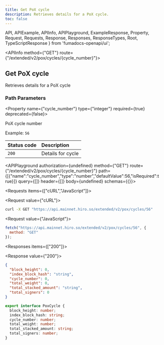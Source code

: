 ```yaml
---
title: Get PoX cycle
description: Retrieves details for a PoX cycle.
toc: false
---
```


  API,
  APIExample,
  APIInfo,
  APIPlayground,
  ExampleResponse,
  Property,
  Request,
  Requests,
  Response,
  Responses,
  ResponseTypes,
  Root,
  TypeScriptResponse
} from 'fumadocs-openapi/ui';

<Root>

<API>

<APIInfo method={"GET"} route={"/extended/v2/pox/cycles/{cycle_number}"}>

## Get PoX cycle

Retrieves details for a PoX cycle
### Path Parameters

<Property name={"cycle_number"} type={"integer"} required={true} deprecated={false}>

PoX cycle number

<span>Example: `56`</span>

</Property>

| Status code | Description |
| :------ | :------ |
| `200` | Details for cycle |

<APIPlayground authorization={undefined} method={"GET"} route={"/extended/v2/pox/cycles/{cycle_number}"} path={[{"name":"cycle_number","type":"number","defaultValue":56,"isRequired":true}]} query={[]} header={[]} body={undefined} schemas={{}}>

</APIPlayground>

</APIInfo>

<APIExample>

<Requests items={["cURL","JavaScript"]}>

<Request value={"cURL"}>

```bash
curl -X GET "https://api.mainnet.hiro.so/extended/v2/pox/cycles/56"
```

</Request>

<Request value={"JavaScript"}>

```js
fetch("https://api.mainnet.hiro.so/extended/v2/pox/cycles/56", {
  method: "GET"
});
```

</Request>

</Requests>

<Responses items={["200"]}>

<Response value={"200"}>

<ResponseTypes>

<ExampleResponse>

```json
{
  "block_height": 0,
  "index_block_hash": "string",
  "cycle_number": 0,
  "total_weight": 0,
  "total_stacked_amount": "string",
  "total_signers": 0
}
```

</ExampleResponse>

<TypeScriptResponse>

```ts
export interface PoxCycle {
  block_height: number;
  index_block_hash: string;
  cycle_number: number;
  total_weight: number;
  total_stacked_amount: string;
  total_signers: number;
}
```

</TypeScriptResponse>

</ResponseTypes>

</Response>

</Responses>

</APIExample>

</API>

</Root>
